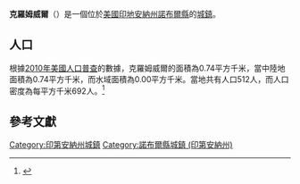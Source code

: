 {{noteTA
|G1=USState
|G2=地名
|G3=Unit
}}
{{Infobox settlement
|name            = 克羅姆威爾
|native_name = Cromwell
|settlement_type          = [[鎮|城鎮]]
|image_skyline            = Jefferson north of Orange, Cromwell.jpg
|imagesize                = 250px
|image_map                = Noble County Indiana Incorporated and Unincorporated areas Cromwell Highlighted 1815994.svg
|mapsize                  = 250px
|subdivision_type         = [[世界政區索引|國家]]
|subdivision_type1        = [[美国州份|州份]]
|subdivision_type2        = [[印地安納州行政區劃|縣]]
|subdivision_name         = [[美国|美国]]
|subdivision_name1        = [[印地安納州|印地安納州]]
|subdivision_name2        = [[諾布爾縣_(印地安納州)|諾布爾縣]]
|elevation_ft             = 958
|elevation_m              = 292
|timezone                 = [[北美东部时区|CST]]
|area_total_km2           = 0.74
|area_land_km2            = 0.74
|area_water_km2           = 0.00
|area_total_sq_mi         = 
|area_land_sq_mi          = 
|area_water_sq_mi         = 
|population_as_of         = [[2010年美國人口普查|2010]]
|population_footnotes     = 
|population_total         = 512
|population_density_km2   = auto
|population_density_sq_mi = auto
|utc_offset               = -5
|coordinates              = {{coord|41|24|17|N|85|36|45|W|display=inline,title}}
| coor_pinpoint           = 
| coordinates_footnotes   = 
|timezone_DST             = EDT
|utc_offset_DST           = -4
|postal_code_type         = [[美國郵區編號|郵區編號]]
|postal_code              = 46732
|area_code                = {{link-en|电话区号260|Area code 260|260}}
|blank_name = [[地名信息系统|GNIS ID]]
|blank_info = 433147<ref name="GNIS">{{cite gnis|433147|Cromwell}}</ref>
}}
'''克羅姆威爾'''（{{lang-en|Cromwell}}）是一個位於[[美國|美國]][[印地安納州|印地安納州]][[諾布爾縣_(印地安納州)|諾布爾縣]]的[[鎮|城鎮]]。

== 人口 ==
根據[[2010年美國人口普查|2010年美國人口普查]]的數據，克羅姆威爾的面積為0.74平方千米，當中陸地面積為0.74平方千米，而水域面積為0.00平方千米。當地共有人口512人，而人口密度為每平方千米692人。<ref name="GR8">{{cite web|url=http://factfinder2.census.gov|publisher=[[美国人口调查局|美国人口调查局]]|accessdate=2011-05-14|title=American FactFinder|archive-date=2013-09-11|archive-url=https://web.archive.org/web/20130911234518/http://factfinder2.census.gov/|dead-url=no}}</ref>

== 參考文獻 ==
{{reflist}}
{{諾布爾縣 (印地安納州)}}
{{Indiana-geo-stub}}
{{DEFAULTSORT:Cromwell, Indiana}}
[[Category:印第安納州城鎮|Category:印第安納州城鎮]]
[[Category:諾布爾縣城鎮_(印第安納州)|Category:諾布爾縣城鎮 (印第安納州)]]